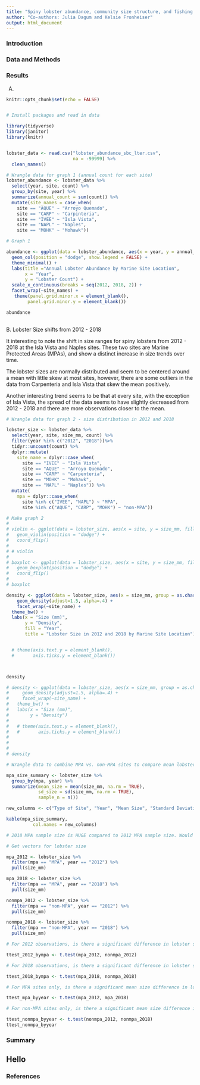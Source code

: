 ```yaml
---
title: "Spiny lobster abundance, community size structure, and fishing pressure along the Santa Barbara coast (2012 - 2018)"
author: "Co-authors: Julia Dagum and Kelsie Fronheiser"
output: html_document
---
```


### Introduction

### Data and Methods

### Results

A. 

```r
knitr::opts_chunk$set(echo = FALSE)


# Install packages and read in data

library(tidyverse)
library(janitor)
library(knitr)


lobster_data <- read.csv("lobster_abundance_sbc_lter.csv", 
                         na = -99999) %>% 
  clean_names()

# Wrangle data for graph 1 (annual count for each site)
lobster_abundance <- lobster_data %>% 
  select(year, site, count) %>% 
  group_by(site, year) %>% 
  summarize(annual_count = sum(count)) %>% 
  mutate(site_names = case_when(
    site == "AQUE" ~ "Arroyo Quemado",
    site == "CARP" ~ "Carpinteria",
    site == "IVEE" ~ "Isla Vista",
    site == "NAPL" ~ "Naples",
    site == "MOHK" ~ "Mohawk"))
```

```r


# Graph 1

abundance <- ggplot(data = lobster_abundance, aes(x = year, y = annual_count, fill = site_names)) +
  geom_col(position = "dodge", show.legend = FALSE) +
  theme_minimal() +
  labs(title ="Annual Lobster Abundance by Marine Site Location",
       x = "Year",
       y = "Lobster Count") +
  scale_x_continuous(breaks = seq(2012, 2018, 2)) +
  facet_wrap(~site_names) +
   theme(panel.grid.minor.x = element_blank(), 
        panel.grid.minor.y = element_blank())

abundance
  

```

B. Lobster Size shifts from 2012 - 2018

It interesting to note the shift in size ranges for spiny lobsters from 2012 - 2018 at the Isla Vista and Naples sites. These two sites are Marine Protected Areas (MPAs), and show a distinct increase in size trends over time. 

The lobster sizes are normally distributed and seem to be centered around a mean with little skew at most sites, however, there are some outliers in the data from Carpenteria and Isla Vista that skew the mean positively. 

Another interesting trend seems to be that at every site, with the exception of Isla Vista, the spread of the data seems to have slightly decreased from 2012 - 2018 and there are more observations closer to the mean.


```r

# Wrangle data for graph 2 - size distribution in 2012 and 2018

lobster_size <- lobster_data %>% 
  select(year, site, size_mm, count) %>% 
  filter(year %in% c("2012", "2018"))%>%
  tidyr::uncount(count) %>%
  dplyr::mutate(
    site_name = dplyr::case_when(
      site == "IVEE" ~ "Isla Vista", 
      site == "AQUE" ~ "Arroyo Quemado", 
      site == "CARP" ~ "Carpenteria", 
      site == "MOHK" ~ "Mohawk", 
      site == "NAPL" ~ "Naples")) %>% 
  mutate(
    mpa = dplyr::case_when(
      site %in% c("IVEE", "NAPL") ~ "MPA", 
      site %in% c("AQUE", "CARP", "MOHK") ~ "non-MPA"))

# Make graph 2
#  
# violin <- ggplot(data = lobster_size, aes(x = site, y = size_mm, fill = as.character(year))) +
#   geom_violin(position = "dodge") +
#   coord_flip()
# 
# # violin
# 
# boxplot <- ggplot(data = lobster_size, aes(x = site, y = size_mm, fill = as.character(year))) +
#   geom_boxplot(position = "dodge") +
#   coord_flip()
# 
# boxplot

density <- ggplot(data = lobster_size, aes(x = size_mm, group = as.character(year), fill = as.character(year))) +
    geom_density(adjust=1.5, alpha=.4) +
    facet_wrap(~site_name) + 
  theme_bw() +
  labs(x = "Size (mm)", 
       y = "Density", 
       fill = "Year", 
       title = "Lobster Size in 2012 and 2018 by Marine Site Location") 


  # theme(axis.text.y = element_blank(),
  #       axis.ticks.y = element_blank())



density

# density <- ggplot(data = lobster_size, aes(x = size_mm, group = as.character(year), fill = as.character(year))) +
#     geom_density(adjust=1.5, alpha=.4) +
#     facet_wrap(~site_name) + 
#   theme_bw() +
#   labs(x = "Size (mm)", 
#        y = "Density") 
# 
#   # theme(axis.text.y = element_blank(),
#   #       axis.ticks.y = element_blank())
# 
# 
# 
# density

```

```r
# Wrangle data to combine MPA vs. non-MPA sites to compare mean lobster sizes in 2012 and 2018

mpa_size_summary <- lobster_size %>% 
  group_by(mpa, year) %>% 
  summarize(mean_size = mean(size_mm, na.rm = TRUE),
            sd_size = sd(size_mm, na.rm = TRUE), 
            sample_n = n())

new_columns <- c("Type of Site", "Year", "Mean Size", "Standard Deviation", "Sample Size")

kable(mpa_size_summary, 
          col.names = new_columns)

# 2018 MPA sample size is HUGE compared to 2012 MPA sample size. Would this affect whether or not difs in mean show up as significant? 

# Get vectors for lobster size

mpa_2012 <- lobster_size %>% 
  filter(mpa == "MPA", year == "2012") %>% 
  pull(size_mm)

mpa_2018 <- lobster_size %>% 
  filter(mpa == "MPA", year == "2018") %>% 
  pull(size_mm)

nonmpa_2012 <- lobster_size %>% 
  filter(mpa == "non-MPA", year == "2012") %>% 
  pull(size_mm)

nonmpa_2018 <- lobster_size %>% 
  filter(mpa == "non-MPA", year == "2018") %>% 
  pull(size_mm)

# For 2012 observations, is there a significant difference in lobster size between MPA and non-MPA sites? 

ttest_2012_bympa <- t.test(mpa_2012, nonmpa_2012)

# For 2018 observations, is there a significant difference in lobster size between MPA and non-MPA sites? 

ttest_2018_bympa <- t.test(mpa_2018, nonmpa_2018)

# For MPA sites only, is there a significant mean size difference in lobsters observed in 2012 vs. 2018?

ttest_mpa_byyear <- t.test(mpa_2012, mpa_2018)

# For non-MPA sites only, is there a significant mean size difference in lobsters observed in 2012 vs. 2018?

ttest_nonmpa_byyear <- t.test(nonmpa_2012, nonmpa_2018)
ttest_nonmpa_byyear 


```


### Summary
## Hello

### References

